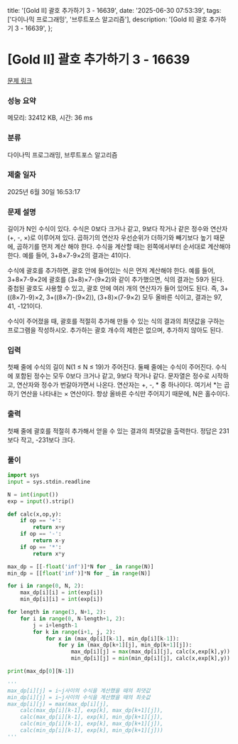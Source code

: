   title: '[Gold II] 괄호 추가하기 3 - 16639',
  date: '2025-06-30 07:53:39',
  tags: ['다이나믹 프로그래밍', '브루트포스 알고리즘'],
  description: '[Gold II] 괄호 추가하기 3 - 16639',
};

# [Gold II] 괄호 추가하기 3 - 16639 

[문제 링크](https://www.acmicpc.net/problem/16639) 

### 성능 요약

메모리: 32412 KB, 시간: 36 ms

### 분류

다이나믹 프로그래밍, 브루트포스 알고리즘

### 제출 일자

2025년 6월 30일 16:53:17

### 문제 설명

길이가 N인 수식이 있다. 수식은 0보다 크거나 같고, 9보다 작거나 같은 정수와 연산자(+, -, ×)로 이루어져 있다. 곱하기의 연산자 우선순위가 더하기와 빼기보다 높기 때문에, 곱하기를 먼저 계산 해야 한다. 수식을 계산할 때는 왼쪽에서부터 순서대로 계산해야 한다. 예를 들어, 3+8×7-9×2의 결과는 41이다.

수식에 괄호를 추가하면, 괄호 안에 들어있는 식은 먼저 계산해야 한다. 예를 들어, 3+8×7-9×2에 괄호를 (3+8)×7-(9×2)와 같이 추가했으면, 식의 결과는 59가 된다. 중첩된 괄호도 사용할 수 있고, 괄호 안에 여러 개의 연산자가 들어 있어도 된다. 즉, 3+((8×7)-9)×2, 3+((8×7)-(9×2)), (3+8)×(7-9×2) 모두 올바른 식이고, 결과는 97, 41, -121이다.

수식이 주어졌을 때, 괄호를 적절히 추가해 만들 수 있는 식의 결과의 최댓값을 구하는 프로그램을 작성하시오. 추가하는 괄호 개수의 제한은 없으며, 추가하지 않아도 된다.

### 입력 

 첫째 줄에 수식의 길이 N(1 ≤ N ≤ 19)가 주어진다. 둘째 줄에는 수식이 주어진다. 수식에 포함된 정수는 모두 0보다 크거나 같고, 9보다 작거나 같다. 문자열은 정수로 시작하고, 연산자와 정수가 번갈아가면서 나온다. 연산자는 +, -, * 중 하나이다. 여기서 *는 곱하기 연산을 나타내는 × 연산이다. 항상 올바른 수식만 주어지기 때문에, N은 홀수이다.

### 출력 

 첫째 줄에 괄호를 적절히 추가해서 얻을 수 있는 결과의 최댓값을 출력한다. 정답은 231보다 작고, -231보다 크다.

### 풀이
```python
import sys
input = sys.stdin.readline

N = int(input())
exp = input().strip()

def calc(x,op,y):
    if op == '+':
        return x+y
    if op == '-':
        return x-y
    if op == '*':
        return x*y

max_dp = [[-float('inf')]*N for _ in range(N)]
min_dp = [[float('inf')]*N for _ in range(N)]

for i in range(0, N, 2):
    max_dp[i][i] = int(exp[i])
    min_dp[i][i] = int(exp[i])

for length in range(3, N+1, 2):
    for i in range(0, N-length+1, 2):
        j = i+length-1
        for k in range(i+1, j, 2):
            for x in (max_dp[i][k-1], min_dp[i][k-1]):
                for y in (max_dp[k+1][j], min_dp[k+1][j]):
                    max_dp[i][j] = max(max_dp[i][j], calc(x,exp[k],y))
                    min_dp[i][j] = min(min_dp[i][j], calc(x,exp[k],y))        

print(max_dp[0][N-1])

'''
max_dp[i][j] = i~j사이의 수식을 계산했을 때의 최댓값
min_dp[i][j] = i~j사이의 수식을 계산했을 때의 최솟값
max_dp[i][j] = max(max_dp[i][j],
    calc(max_dp[i][k-1], exp[k], max_dp[k+1][j]),
    calc(max_dp[i][k-1], exp[k], min_dp[k+1][j]),
    calc(min_dp[i][k-1], exp[k], max_dp[k+1][j]),
    calc(min_dp[i][k-1], exp[k], min_dp[k+1][j]))
'''
```